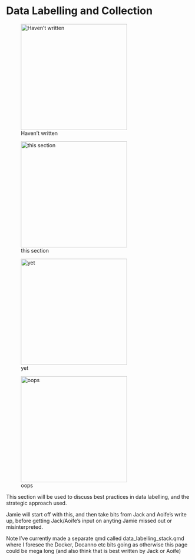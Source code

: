 # Data Labelling and Collection

::: {layout-nrow=2}
![Haven't written](./img/technical_difficulties_1.png){height=3in}

![this section](./img/technical_difficulties_2.png){height=3in}

![yet](./img/technical_difficulties_3.png){height=3in}

![oops](./img/technical_difficulties_4.png){height=3in}
:::

This section will be used to discuss best practices in data labelling, and the strategic approach used.

Jamie will start off with this, and then take bits from Jack and Aoife's write up, before getting Jack/Aoife's input on anyting Jamie missed out or misinterpreted. 

Note I've currently made a separate qmd called data_labelling_stack.qmd where I foresee the Docker, Docanno etc bits going as otherwise this page could be mega long (and also think that is best written by Jack or Aoife)